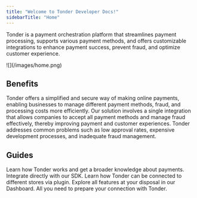 ```yaml
---
title: "Welcome to Tonder Developer Docs!"
sidebarTitle: "Home"
---
```


Tonder is a payment orchestration platform that streamlines payment processing, supports various payment methods, and offers customizable integrations to enhance payment success, prevent fraud, and optimize customer experience.

<Frame>![](/images/home.png) </Frame>

## Benefits
Tonder offers a simplified and secure way of making online payments, enabling businesses to manage different payment methods, fraud, and processing costs more efficiently. Our solution involves a single integration that allows companies to accept all payment methods and manage fraud effectively, thereby improving payment and customer experiences. Tonder addresses common problems such as low approval rates, expensive development processes, and inadequate fraud management.


## Guides

<Card title="Get Started" icon="flag-checkered" href="./getting-started">
  Learn how Tonder works and get a broader knowledge about payments.
</Card>

<CardGroup>

<Card title="Web SDK" icon="rocket" href="https://www.npmjs.com/package/tonder-sdk-test?activeTab=readme">
  Integrate directly with our SDK.
</Card>

<Card title="Plugins" icon="cash-register" href="./woo-commerce">
  Learn how Tonder can be connected to different stores via plugin.
</Card>

<Card title="Dashboard" icon="computer" href="./woo-commerce">
  Explore all features at your disposal in our Dashboard.
</Card>

<Card title="API Reference" icon="square-terminal" href="/reference/overview">
  All you need to prepare your connection with Tonder.
</Card>



</CardGroup>